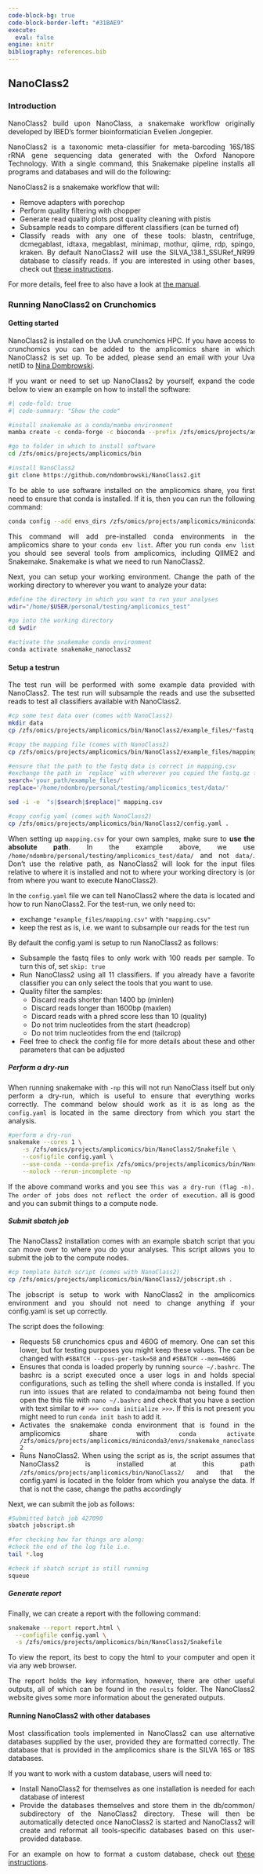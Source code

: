 ---
code-block-bg: true
code-block-border-left: "#31BAE9"
execute:
  eval: false
engine: knitr
bibliography: references.bib
---

<div style="text-align: justify">

## NanoClass2

### Introduction

NanoClass2 build upon NanoClass, a snakemake workflow originally developed by IBED's former bioinformatician Evelien Jongepier.

NanoClass2 is a taxonomic meta-classifier for meta-barcoding 16S/18S rRNA gene sequencing data generated with the Oxford Nanopore Technology. With a single command, this Snakemake pipeline installs all programs and databases and will do the following:

NanoClass2 is a snakemake workflow that will:

-   Remove adapters with porechop
-   Perform quality filtering with chopper
-   Generate read quality plots post quality cleaning with pistis
-   Subsample reads to compare different classifiers (can be turned of)
-   Classify reads with any one of these tools: blastn, centrifuge, dcmegablast, idtaxa, megablast, minimap, mothur, qiime, rdp, spingo, kraken. By default NanoClass2 will use the SILVA_138.1_SSURef_NR99 database to classify reads. If you are interested in using other bases, check out [these instructions](https://ndombrowski.github.io/NanoClass2/source/other_dbs.html).

For more details, feel free to also have a look at [the manual](https://ndombrowski.github.io/NanoClass2/).

### Running NanoClass2 on Crunchomics

#### Getting started

NanoClass2 is installed on the UvA crunchomics HPC. If you have access to crunchomics you can be added to the amplicomics share in which NanoClass2 is set up. To be added, please send an email with your Uva netID to [Nina Dombrowski](n.dombrowski@uva.nl).

If you want or need to set up NanoClass2 by yourself, expand the code below to view an example on how to install the software:

```{bash}
#| code-fold: true
#| code-summary: "Show the code"

#install snakemake as a conda/mamba environment
mamba create -c conda-forge -c bioconda --prefix /zfs/omics/projects/amplicomics/miniconda3/envs/snakemake_nanoclass2 python=3.9.7 snakemake=6.8.0 tabulate=0.8

#go to folder in which to install software 
cd /zfs/omics/projects/amplicomics/bin

#install NanoClass2
git clone https://github.com/ndombrowski/NanoClass2.git
```

To be able to use software installed on the amplicomics share, you first need to ensure that conda is installed. If it is, then you can run the following command:

```{bash}
conda config --add envs_dirs /zfs/omics/projects/amplicomics/miniconda3/envs/
```

This command will add pre-installed conda environments in the amplicomics share to your `conda env list`. After you run `conda env list` you should see several tools from amplicomics, including QIIME2 and Snakemake. Snakemake is what we need to run NanoClass2.

Next, you can setup your working environment. Change the path of the working directory to wherever you want to analyze your data:

```{bash}
#define the directory in which you want to run your analyses
wdir="/home/$USER/personal/testing/amplicomics_test"

#go into the working directory
cd $wdir

#activate the snakemake conda environment 
conda activate snakemake_nanoclass2
```

#### Setup a testrun

The test run will be performed with some example data provided with NanoClass2. The test run will subsample the reads and use the subsetted reads to test all classifiers available with NanoClass2.

```{bash}
#cp some test data over (comes with NanoClass2) 
mkdir data 
cp /zfs/omics/projects/amplicomics/bin/NanoClass2/example_files/*fastq.gz data/

#copy the mapping file (comes with NanoClass2) 
cp /zfs/omics/projects/amplicomics/bin/NanoClass2/example_files/mapping.csv .

#ensure that the path to the fastq data is correct in mapping.csv
#exchange the path in `replace` with wherever you copied the fastq.gz files
search='your_path/example_files/'
replace='/home/ndombro/personal/testing/amplicomics_test/data/'

sed -i -e  "s|$search|$replace|" mapping.csv

#copy config yaml (comes with NanoClass2) 
cp /zfs/omics/projects/amplicomics/bin/NanoClass2/config.yaml .
```

When setting up `mapping.csv` for your own samples, make sure to **use the absolute path**. In the example above, we use `/home/ndombro/personal/testing/amplicomics_test/data/` and not `data/`. Don't use the relative path, as NanoClass2 will look for the input files relative to where it is installed and not to where your working directory is (or from where you want to execute NanoClass2).

In the `config.yaml` file we can tell NanoClass2 where the data is located and how to run NanoClass2. For the test-run, we only need to:

-   exchange `"example_files/mapping.csv"` with `"mapping.csv"`
-   keep the rest as is, i.e. we want to subsample our reads for the test run

By default the config.yaml is setup to run NanoClass2 as follows:

-   Subsample the fastq files to only work with 100 reads per sample. To turn this of, set `skip: true`
-   Run NanoClass2 using all 11 classifiers. If you already have a favorite classifier you can only select the tools that you want to use.
-   Quality filter the samples:
    -   Discard reads shorter than 1400 bp (minlen)
    -   Discard reads longer than 1600bp (maxlen)
    -   Discard reads with a phred score less than 10 (quality)
    -   Do not trim nucleotides from the start (headcrop)
    -   Do not trim nucleotides from the end (tailcrop)
- Feel free to check the config file for more details about these and other parameters that can be adjusted

##### Perform a dry-run

When running snakemake with `-np` this will not run NanoClass itself but only perform a dry-run, which is useful to ensure that everything works correctly. The command below should work as it is as long as the `config.yaml` is located in the same directory from which you start the analysis.

```{bash}
#perform a dry-run
snakemake --cores 1 \
    -s /zfs/omics/projects/amplicomics/bin/NanoClass2/Snakefile \
    --configfile config.yaml \
    --use-conda --conda-prefix /zfs/omics/projects/amplicomics/bin/NanoClass2/.snakemake/conda \
    --nolock --rerun-incomplete -np
```

If the above command works and you see `This was a dry-run (flag -n). The order of jobs does not reflect the order of execution.` all is good and you can submit things to a compute node.

##### Submit sbatch job

The NanoClass2 installation comes with an example sbatch script that you can move over to where you do your analyses. This script allows you to submit the job to the compute nodes.

```{bash}
#cp template batch script (comes with NanoClass2) 
cp /zfs/omics/projects/amplicomics/bin/NanoClass2/jobscript.sh .
```

The jobscript is setup to work with NanoClass2 in the amplicomics environment and you should not need to change anything if your config.yaml is set up correctly.

The script does the following:

-   Requests 58 crunchomics cpus and 460G of memory. One can set this lower, but for testing purposes you might keep these values. The can be changed with `#SBATCH --cpus-per-task=58` and `#SBATCH --mem=460G`
-   Ensures that conda is loaded properly by running `source ~/.bashrc`. The bashrc is a script executed once a user logs in and holds special configurations, such as telling the shell where conda is installed. If you run into issues that are related to conda/mamba not being found then open the this file with `nano ~/.bashrc` and check that you have a section with text similar to `# >>> conda initialize >>>`. If this is not present you might need to run `conda init bash` to add it.
-   Activates the snakemake conda environment that is found in the amplicomics share with `conda activate /zfs/omics/projects/amplicomics/miniconda3/envs/snakemake_nanoclass2`
-   Runs NanoClass2. When using the script as is, the script assumes that NanoClass2 is installed at this path `/zfs/omics/projects/amplicomics/bin/NanoClass2/` and that the config.yaml is located in the folder from which you analyse the data. If that is not the case, change the paths accordingly

Next, we can submit the job as follows:

```{bash}
#Submitted batch job 427090
sbatch jobscript.sh

#for checking how far things are along:
#check the end of the log file i.e. 
tail *.log 

#check if sbatch script is still running 
squeue
```

##### Generate report

Finally, we can create a report with the following command:

```{bash}
snakemake --report report.html \
  --configfile config.yaml \
  -s /zfs/omics/projects/amplicomics/bin/NanoClass2/Snakefile
```

To view the report, its best to copy the html to your computer and open it via any web browser.

The report holds the key information, however, there are other useful outputs, all of which can be found in the `results` folder. The NanoClass2 website gives some more information about the generated outputs.


#### Running NanoClass2 with other databases

Most classification tools implemented in NanoClass2 can use alternative databases supplied by the user, provided they are formatted correctly. The database that is provided in the amplicomics share is the SILVA 16S or 18S databases. 

If you want to work with a custom database, users will need to:

- Install NanoClass2 for themselves as one installation is needed for each database of interest
- Provide the databases themselves and store them in the db/common/ subdirectory of the NanoClass2 directory. These will then be automatically detected once NanoClass2 is started and NanoClass2 will create and reformat all tools-specific databases based on this user-provided database.

For an example on how to format a custom database, check out [these instructions](https://ndombrowski.github.io/NanoClass2/source/other_dbs.html).